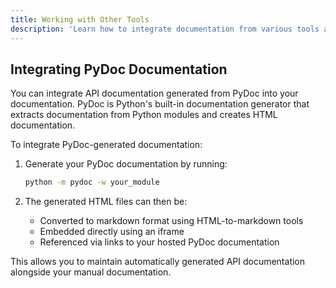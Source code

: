 ```yaml
---
title: Working with Other Tools
description: 'Learn how to integrate documentation from various tools and frameworks'
---
```


## Integrating PyDoc Documentation

You can integrate API documentation generated from PyDoc into your documentation. PyDoc is Python's built-in documentation generator that extracts documentation from Python modules and creates HTML documentation.

To integrate PyDoc-generated documentation:

1. Generate your PyDoc documentation by running:
   ```bash
   python -m pydoc -w your_module
   ```

2. The generated HTML files can then be:
   - Converted to markdown format using HTML-to-markdown tools
   - Embedded directly using an iframe
   - Referenced via links to your hosted PyDoc documentation

This allows you to maintain automatically generated API documentation alongside your manual documentation.